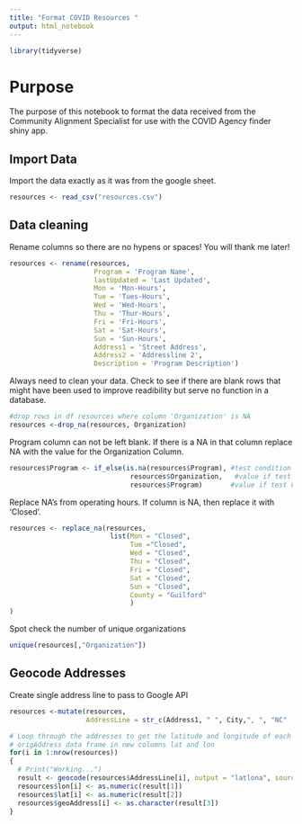 ```yaml
---
title: "Format COVID Resources "
output: html_notebook
---
```


```r
library(tidyverse)
```



# Purpose

The purpose of this notebook to format the data received from the Community Alignment Specialist for use with the COVID Agency finder shiny app. 


## Import Data

Import the data exactly as it was from the google sheet.

```r
resources <- read_csv("resources.csv")
```


## Data cleaning

Rename columns so there are no hypens or spaces! You will thank me later!

```r
resources <- rename(resources,
                     Program = 'Program Name',
                     lastUpdated = 'Last Updated',
                     Mon = 'Mon-Hours',
                     Tue = 'Tues-Hours',
                     Wed = 'Wed-Hours',
                     Thu = 'Thur-Hours',
                     Fri = 'Fri-Hours',
                     Sat = 'Sat-Hours',
                     Sun = 'Sun-Hours',
                     Address1 = 'Street Address',
                     Address2 = 'Addressline 2',
                     Description = 'Program Description')
```




Always need to clean your data. Check to see if there are blank rows that might have been used to improve readibility but serve no function in a database.

```r
#drop rows in df resources where column 'Organization' is NA
resources <-drop_na(resources, Organization)
```


Program column can not be left blank. If there is a NA in that column replace NA with the value for the Organization Column.

```r

resources$Program <- if_else(is.na(resources$Program), #test condition 
                              resources$Organization,   #value if test TRUE
                              resources$Program)       #value if test FALSE  


```



Replace NA's from operating hours. If column is NA, then replace it with 'Closed'.


```r
resources <- replace_na(resources,
                         list(Mon = "Closed", 
                              Tue ="Closed",
                              Wed = "Closed",
                              Thu = "Closed",
                              Fri = "Closed",
                              Sat = "Closed",
                              Sun = "Closed",
                              County = "Guilford"
                              )
) 
```


Spot check the number of unique organizations


```r
unique(resources[,"Organization"])
```


## Geocode Addresses

Create single address line to pass to Google API

```r
resources <-mutate(resources,
                   AddressLine = str_c(Address1, " ", City,", ", "NC" , sep = "" ))
```


```r
# Loop through the addresses to get the latitude and longitude of each address and add it to the
# origAddress data frame in new columns lat and lon
for(i in 1:nrow(resources))
{
  # Print("Working...")
  result <- geocode(resources$AddressLine[i], output = "latlona", source = "google", )
  resources$lon[i] <- as.numeric(result[1])
  resources$lat[i] <- as.numeric(result[2])
  resources$geoAddress[i] <- as.character(result[3])
}
```








